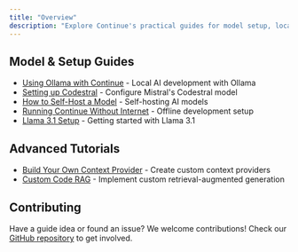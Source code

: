 ```yaml
---
title: "Overview"
description: "Explore Continue's practical guides for model setup, local development, offline usage, and advanced customization including Ollama integration, self-hosting, and custom context providers"
---
```


## Model & Setup Guides

- [Using Ollama with Continue](/guides/ollama-guide) - Local AI development with Ollama
- [Setting up Codestral](/guides/set-up-codestral) - Configure Mistral's Codestral model
- [How to Self-Host a Model](/guides/how-to-self-host-a-model) - Self-hosting AI models
- [Running Continue Without Internet](/guides/running-continue-without-internet) - Offline development setup
- [Llama 3.1 Setup](/guides/llama3.1) - Getting started with Llama 3.1

## Advanced Tutorials

- [Build Your Own Context Provider](/guides/build-your-own-context-provider) - Create custom context providers
- [Custom Code RAG](/guides/custom-code-rag) - Implement custom retrieval-augmented generation

## Contributing

Have a guide idea or found an issue? We welcome contributions! Check our [GitHub repository](https://github.com/continuedev/continue) to get involved.